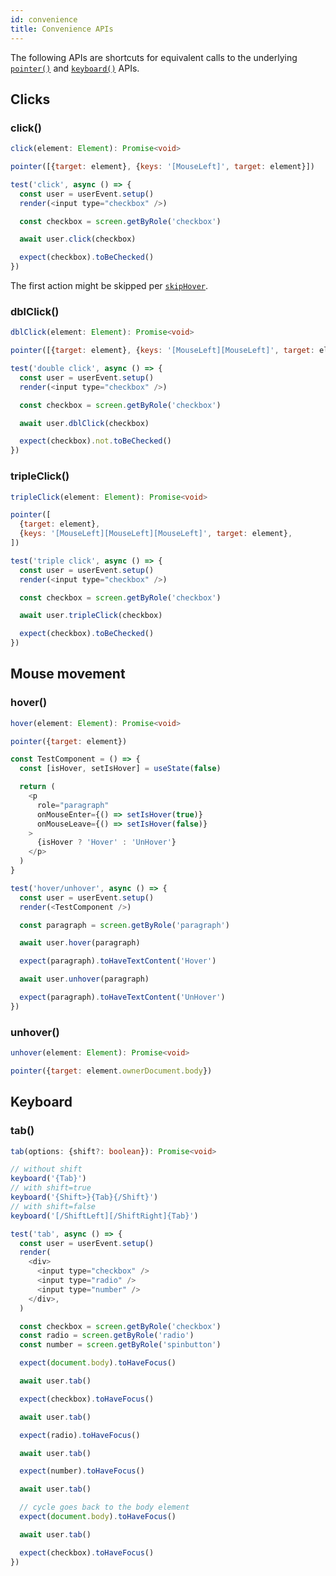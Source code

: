 ```yaml
---
id: convenience
title: Convenience APIs
---
```


The following APIs are shortcuts for equivalent calls to the underlying
[`pointer()`](api-pointer.mdx) and [`keyboard()`](api-keyboard.mdx) APIs.

## Clicks

### click()

```ts
click(element: Element): Promise<void>
```

```js
pointer([{target: element}, {keys: '[MouseLeft]', target: element}])
```

```js
test('click', async () => {
  const user = userEvent.setup()
  render(<input type="checkbox" />)

  const checkbox = screen.getByRole('checkbox')

  await user.click(checkbox)

  expect(checkbox).toBeChecked()
})
```

The first action might be skipped per [`skipHover`](options.mdx#skiphover).

### dblClick()

```ts
dblClick(element: Element): Promise<void>
```

```js
pointer([{target: element}, {keys: '[MouseLeft][MouseLeft]', target: element}])
```

```js
test('double click', async () => {
  const user = userEvent.setup()
  render(<input type="checkbox" />)

  const checkbox = screen.getByRole('checkbox')

  await user.dblClick(checkbox)

  expect(checkbox).not.toBeChecked()
})
```

### tripleClick()

```ts
tripleClick(element: Element): Promise<void>
```

```js
pointer([
  {target: element},
  {keys: '[MouseLeft][MouseLeft][MouseLeft]', target: element},
])
```

```js
test('triple click', async () => {
  const user = userEvent.setup()
  render(<input type="checkbox" />)

  const checkbox = screen.getByRole('checkbox')

  await user.tripleClick(checkbox)

  expect(checkbox).toBeChecked()
})
```

## Mouse movement

### hover()

```ts
hover(element: Element): Promise<void>
```

```js
pointer({target: element})
```

```js
const TestComponent = () => {
  const [isHover, setIsHover] = useState(false)

  return (
    <p
      role="paragraph"
      onMouseEnter={() => setIsHover(true)}
      onMouseLeave={() => setIsHover(false)}
    >
      {isHover ? 'Hover' : 'UnHover'}
    </p>
  )
}

test('hover/unhover', async () => {
  const user = userEvent.setup()
  render(<TestComponent />)

  const paragraph = screen.getByRole('paragraph')

  await user.hover(paragraph)

  expect(paragraph).toHaveTextContent('Hover')

  await user.unhover(paragraph)

  expect(paragraph).toHaveTextContent('UnHover')
})
```

### unhover()

```ts
unhover(element: Element): Promise<void>
```

```js
pointer({target: element.ownerDocument.body})
```

## Keyboard

### tab()

```ts
tab(options: {shift?: boolean}): Promise<void>
```

```js
// without shift
keyboard('{Tab}')
// with shift=true
keyboard('{Shift>}{Tab}{/Shift}')
// with shift=false
keyboard('[/ShiftLeft][/ShiftRight]{Tab}')
```

```js
test('tab', async () => {
  const user = userEvent.setup()
  render(
    <div>
      <input type="checkbox" />
      <input type="radio" />
      <input type="number" />
    </div>,
  )

  const checkbox = screen.getByRole('checkbox')
  const radio = screen.getByRole('radio')
  const number = screen.getByRole('spinbutton')

  expect(document.body).toHaveFocus()

  await user.tab()

  expect(checkbox).toHaveFocus()

  await user.tab()

  expect(radio).toHaveFocus()

  await user.tab()

  expect(number).toHaveFocus()

  await user.tab()

  // cycle goes back to the body element
  expect(document.body).toHaveFocus()

  await user.tab()

  expect(checkbox).toHaveFocus()
})
```
